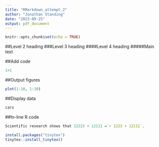 ```yaml
---
title: "RMarkdown_attempt_2"
author: "Jonathan Standing"
date: "2023-09-25"
output: pdf_document
---
```


```r
knitr::opts_chunk$set(echo = TRUE)
```


##Level 2 heading
###Level 3 heading
####Level 4 heading
#####Main text

##Add code 
```r
1+1
```

##Output figures
```r
plot(1:10, 1:10)
```

##Display data
```r
cars
```

##In-line R code

```r
Scientific research shows that 12223 + 12111 =`r 1223 + 12111`.
```


```r
install.packages("tinytex")
tinytex::install_tinytex()
```

